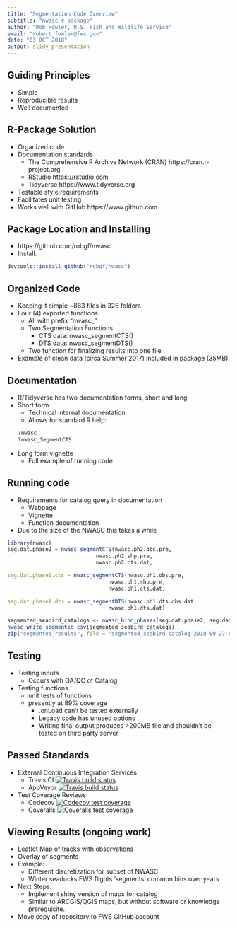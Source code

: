 ```yaml
---
title: "Segmentation Code Overview"
subtitle: "nwasc r-package"
author: "Rob Fowler, U.S. Fish and Wildlife Service"
email: "robert_fowler@fws.gov"
date: "03 OCT 2018"
output: slidy_presentation
---
```



## Guiding Principles

- Simple
- Reproducible results
- Well documented

## R-Package Solution

* Organized code 
* Documentation standards
    + The Comprehensive R Archive Network (CRAN) https://cran.r-project.org
    + RStudio  https://rstudio.com
    + Tidyverse https://www.tidyverse.org
* Testable style requirements
* Facilitates unit testing
* Works well with GitHub https://www.github.com

## Package Location and Installing

* https://github.com/robgf/nwasc
* Install:

```r
devtools::install_github("robgf/nwasc")
```

## Organized Code

* Keeping it simple ~883 files in 326 folders 
* Four (4) exported functions
    + All with prefix "nwasc_"
    + Two Segmentation Functions
        - CTS data: nwasc_segmentCTS()
        - DTS data: nwasc_segmentDTS()
    + Two function for finalizing results into one file
* Example of clean data (circa Summer 2017) included in package (35MB)

## Documentation

* R/Tidyverse has two documentation forms, short and long
* Short form
    + Technical internal documentation
    + Allows for standard R help:
```r
?nwasc
?nwasc_SegmentCTS
```
* Long form vignette
    + Full example of running code


## Running code

* Requirements for catalog query in documentation
    + Webpage
    + Vignette
    + Function documentation

* Due to the size of the NWASC this takes a while
    
```r
library(nwasc)
seg.dat.phase2 = nwasc_segmentCTS(nwasc.ph2.obs.pre,
                            nwasc.ph2.shp.pre,
                            nwasc.ph2.cts.dat,

seg.dat.phase1.cts = nwasc_segmentCTS(nwasc.ph1.obs.pre,
                                nwasc.ph1.shp.pre,
                                nwasc.ph1.cts.dat,

seg.dat.phase1.dts = nwasc_segmentDTS(nwasc.ph1.dts.obs.dat,
                                nwasc.ph1.dts.dat)

segmented_seabird_catalogs <- nwasc_bind_phases(seg.dat.phase2, seg.dat.phase1.cts, seg.dat.phase1.dts)
nwasc_write_segmented_csv(segmented_seabird_catalogs)
zip("segmented_results", file = "segmented_seabird_catalog-2018-09-27-combined_transects_3 .csv")

```

## Testing

* Testing inputs
    + Occurs with QA/QC of Catalog
* Testing functions
    + unit tests of functions
    + presently at 89% coverage
        - .onLoad can't be tested externally
        - Legacy code has unused options
        - Writing final output produces >200MB file and
          shouldn't be tested on third party server



## Passed Standards

* External Continuous Integration Services
    + Travis CI [![Travis build status](https://travis-ci.org/robgf/nwasc.svg?branch=master)](https://travis-ci.org/robgf/nwasc)
    + AppVeyor [![Travis build status](https://travis-ci.org/robgf/nwasc.svg?branch=master)](https://travis-ci.org/robgf/nwasc)
    
* Test Coverage Reviews
    + Codecov [![Codecov test coverage](https://codecov.io/gh/robgf/nwasc/branch/master/graph/badge.svg)](https://codecov.io/gh/robgf/nwasc?branch=master)
    + Coveralls [![Coveralls test coverage](https://coveralls.io/repos/github/robgf/nwasc/badge.svg)](https://coveralls.io/r/robgf/nwasc?branch=master)

## Viewing Results (ongoing work)

* Leaflet Map of tracks with observations
* Overlay of segments
* Example: 
    + Different discretization for subset of NWASC
    + Winter seaducks FWS flights 'segments' common bins over years
* Next Steps:
    + Implement shiny version of maps for catalog
    + Similar to ARCGIS/QGIS maps, but without software or knowledge prerequisite.

* Move copy of repository to FWS GitHub account
    
    
